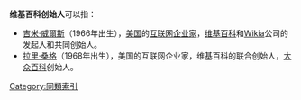 '''维基百科创始人'''可以指：
*[[吉米·威爾斯|吉米·威爾斯]]（1966年出生），[[美国|美国]]的[[互联网|互联网]][[企业家|企业家]]，[[维基百科|维基百科]]和[[Wikia|Wikia]]公司的发起人和共同创始人。
*[[拉里·桑格|拉里·桑格]]（1968年出生），美国的互联网企业家，维基百科的联合创始人，[[大众百科|大众百科]]创始人。
{{disambig}}

[[Category:同類索引|Category:同類索引]]